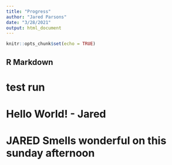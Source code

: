 ```yaml
---
title: "Progress"
author: "Jared Parsons"
date: "3/28/2021"
output: html_document
---
```


```r
knitr::opts_chunk$set(echo = TRUE)
```

## R Markdown


# test run

# Hello World! - Jared
# JARED Smells wonderful on this sunday afternoon
